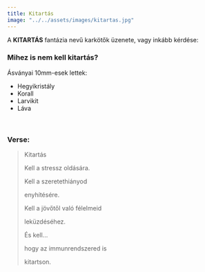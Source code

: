 ```yaml
---
title: Kitartás
image: "../../assets/images/kitartas.jpg"
---
```


A **KITARTÁS** fantázia nevű karkötők üzenete, vagy inkább kérdése:

### Mihez is nem kell kitartás?

Ásványai 10mm-esek lettek:
- Hegyikristály
- Korall
- Larvikit
- Láva
<br />

### Verse:

> Kitartás
>
> Kell a stressz oldására.
>
> Kell a szeretethiányod
>
> enyhítésére.
>
> Kell a jövőtől való félelmeid
>
> leküzdéséhez.
>
> És kell...
>
> hogy az immunrendszered is
>
> kitartson.